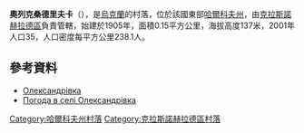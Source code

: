 {{coord|49|13|34|N|35|29|58|E|scale:100000_region:UA|display=title}}

'''奧列克桑德里夫卡'''（{{lang-uk|Олександрівка}}），是[[烏克蘭|烏克蘭]]的村落，位於該國東部[[哈爾科夫州|哈爾科夫州]]，由[[克拉斯諾赫拉德區|克拉斯諾赫拉德區]]負責管轄，始建於1905年，面積0.15平方公里，海拔高度137米，2001年人口35，人口密度每平方公里238.1人。

==參考資料==
*[http://w1.c1.rada.gov.ua/pls/z7502/A005?rdat1=09.01.2009&rf7571=33410 Олександрівка]{{dead link|date=2017年12月 |bot=InternetArchiveBot |fix-attempted=yes }}
* [http://weather.in.ua/ua/har'kovskaja/18723 Погода в селі Олександрівка]{{Wayback|url=http://weather.in.ua/ua/har%27kovskaja/18723 |date=20160323024912 }}

{{DEFAULTSORT:Олександрівка}}
[[Category:哈爾科夫州村落|Category:哈爾科夫州村落]]
[[Category:克拉斯諾赫拉德區村落|Category:克拉斯諾赫拉德區村落]]


{{Kharkiv-geo-stub}}